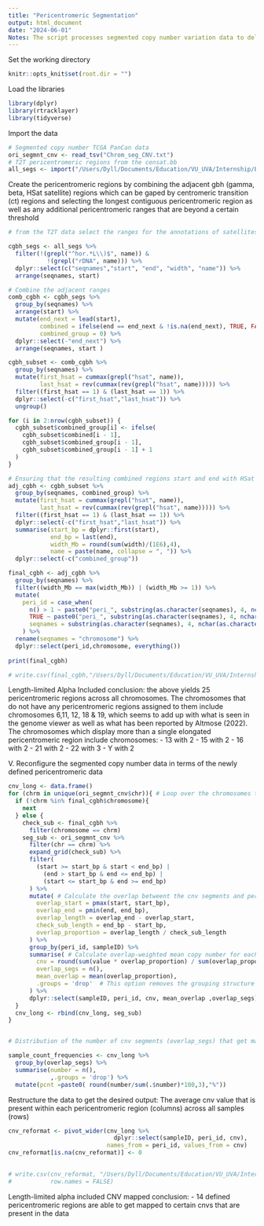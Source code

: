 ```yaml
---
title: "Pericentromeric Segmentation"
output: html_document
date: "2024-06-01"
Notes: The script processes segmented copy number variation data to delineate pericentromeric regions, amalgamating contiguous segments and assessing copy number alterations within these regions. The output is a restructured data frame with the average copy number value for each pericentromeric region across all samples from the TCGA PanCance dataset.
---
```


Set the working directory
```r
knitr::opts_knit$set(root.dir = "")
```

Load the libraries
```r
library(dplyr)
library(rtracklayer)
library(tidyverse)
```

Import the data
```r
# Segmented copy number TCGA PanCan data
ori_segmnt_cnv <- read_tsv("Chrom_seg_CNV.txt")
# T2T pericentromeric regions from the censat.bb 
all_segs <- import("/Users/Dyll/Documents/Education/VU_UVA/Internship/Epigenetics/Janssen_Group-UMCUtrecht/Main_Project/Raw_Data/Other/censat.bb") %>% as.data.frame()
```


Create the pericentromeric regions by combining the adjacent gbh (gamma, beta, HSat satellite) regions which can be gaped by centromeric transition (ct) regions and selecting the longest contiguous pericentromeric region as well as any additional pericentromeric ranges that are beyond a certain threshold

```r
# from the T2T data select the ranges for the annotations of satellites that correspond to pericentromeric sats 

cgbh_segs <- all_segs %>% 
  filter(!(grepl("^hor.*L\\)$", name)) &
           !(grepl("rDNA", name))) %>% 
  dplyr::select(c("seqnames","start", "end", "width", "name")) %>% 
  arrange(seqnames, start)

# Combine the adjacent ranges
comb_cgbh <- cgbh_segs %>%
  group_by(seqnames) %>%
  arrange(start) %>%
  mutate(end_next = lead(start),
         combined = ifelse(end == end_next & !is.na(end_next), TRUE, FALSE),
         combined_group = 0) %>% 
  dplyr::select(-"end_next") %>% 
  arrange(seqnames, start )

cgbh_subset <- comb_cgbh %>%
  group_by(seqnames) %>%
  mutate(first_hsat = cummax(grepl("hsat", name)),
         last_hsat = rev(cummax(rev(grepl("hsat", name))))) %>%
  filter((first_hsat == 1) & (last_hsat == 1)) %>%
  dplyr::select(-c("first_hsat","last_hsat")) %>%
  ungroup()

for (i in 2:nrow(cgbh_subset)) {
  cgbh_subset$combined_group[i] <- ifelse(
    cgbh_subset$combined[i - 1],
    cgbh_subset$combined_group[i - 1],
    cgbh_subset$combined_group[i - 1] + 1
  )
}

# Ensuring that the resulting combined regions start and end with HSat regions
adj_cgbh <- cgbh_subset %>%
  group_by(seqnames, combined_group) %>%
  mutate(first_hsat = cummax(grepl("hsat", name)),
         last_hsat = rev(cummax(rev(grepl("hsat", name))))) %>% 
  filter((first_hsat == 1) & (last_hsat == 1)) %>%
  dplyr::select(-c("first_hsat","last_hsat")) %>%
  summarise(start_bp = dplyr::first(start),
            end_bp = last(end),
            width_Mb = round(sum(width)/(1E6),4),
            name = paste(name, collapse = ", ")) %>%
  dplyr::select(-c("combined_group"))

final_cgbh <- adj_cgbh %>% 
  group_by(seqnames) %>%
  filter((width_Mb == max(width_Mb)) | (width_Mb >= 1)) %>%
  mutate(
    peri_id = case_when(
      n() > 1 ~ paste0("peri_", substring(as.character(seqnames), 4, nchar(as.character(seqnames))), "_", row_number()),
      TRUE ~ paste0("peri_", substring(as.character(seqnames), 4, nchar(as.character(seqnames))))),
      seqnames = substring(as.character(seqnames), 4, nchar(as.character(seqnames)))
    ) %>% 
  rename(seqnames = "chromosome") %>% 
  dplyr::select(peri_id,chromosome, everything())
  
print(final_cgbh)

# write.csv(final_cgbh,"/Users/Dyll/Documents/Education/VU_UVA/Internship/Epigenetics/Janssen_Group-UMCUtrecht/Main_Project/Data/Other/alpha_incl_all_pericentro_meta.csv", row.names = FALSE)
```



Length-limited Alpha Included conclusion: the above yields 25 pericentromeric regions across all chromosomes. The chromosomes that do not have any pericentromeric regions assigned to them include chromosomes 6,11, 12, 18 & 19, which seems to add up with what is seen in the genome viewer as well as what has been reported by Altmose (2022). The chromosomes which display more than a single elongated pericentromeric region include chromosomes:
- 13 with 2
- 15 with 2
- 16 with 2
- 21 with 2
- 22 with 3
- Y with 2




V. Reconfigure the segmented copy number data in terms of the newly defined pericentromeric data
```r
cnv_long <- data.frame()
for (chrm in unique(ori_segmnt_cnv$chr)){ # Loop over the chromosomes that have pericentromeric regions
  if (!chrm %in% final_cgbh$chromosome){
    next
  } else {
    check_sub <- final_cgbh %>% 
      filter(chromosome == chrm)
    seg_sub <- ori_segmnt_cnv %>%
      filter(chr == chrm) %>%
      expand_grid(check_sub) %>%
      filter(
        (start >= start_bp & start < end_bp) |
          (end > start_bp & end <= end_bp) |
          (start <= start_bp & end >= end_bp)
      ) %>%
      mutate( # Calculate the overlap betweent the cnv segments and pericentromeric regions
        overlap_start = pmax(start, start_bp),
        overlap_end = pmin(end, end_bp),
        overlap_length = overlap_end - overlap_start,
        check_sub_length = end_bp - start_bp,
        overlap_proportion = overlap_length / check_sub_length
      ) %>%
      group_by(peri_id, sampleID) %>% 
      summarise( # Calculate overlap-weighted mean copy number for each sample's pericentromeric range
        cnv = round(sum(value * overlap_proportion) / sum(overlap_proportion),4),
        overlap_segs = n(),
        mean_overlap = mean(overlap_proportion),
        .groups = 'drop'  # This option removes the grouping structure after summation
      ) %>% 
      dplyr::select(sampleID, peri_id, cnv, mean_overlap ,overlap_segs)
  }
  cnv_long <- rbind(cnv_long, seg_sub)
}


# Distribution of the number of cnv segments (overlap_segs) that get mapped (overlap) to each pericentromeric region across all samples. Most overlap to only 1 segment. 

sample_count_frequencies <- cnv_long %>%
  group_by(overlap_segs) %>%
  summarise(number = n(), 
            ,.groups = 'drop') %>%
  mutate(pcnt =paste0( round(number/sum(.$number)*100,3),"%"))


```

Restructure the data to get the desired output:
The average cnv value that is present within each pericentromeric region (columns)
across all samples (rows)

```r

cnv_reformat <- pivot_wider(cnv_long %>% 
                              dplyr::select(sampleID, peri_id, cnv),
                            names_from = peri_id, values_from = cnv)
cnv_reformat[is.na(cnv_reformat)] <- 0
  

# write.csv(cnv_reformat, "/Users/Dyll/Documents/Education/VU_UVA/Internship/Epigenetics/Janssen_Group-UMCUtrecht/Main_Project/Data/CIN_Features/CNV_Data/unlim_alpha_incl_TCGA_pericentro_cnv.csv", 
#           row.names = FALSE)
```

Length-limited alpha included CNV mapped conclusion: 
- 14 defined pericentromeric regions are able to get mapped to certain cnvs that are present in the data










